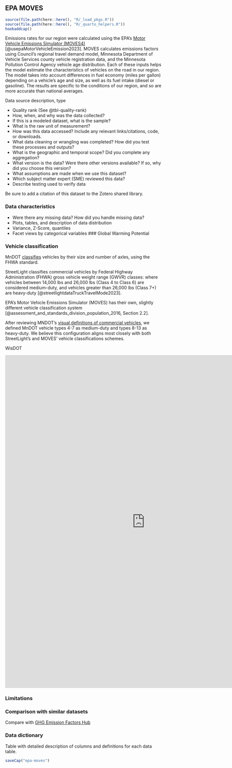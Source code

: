 ## EPA MOVES
```r
source(file.path(here::here(), "R/_load_pkgs.R"))
source(file.path(here::here(), "R/_quarto_helpers.R"))
hookaddcap()
```

Emissions rates for our region were calculated using the EPA's [Motor Vehicle Emissions Simulator (MOVES4)](https://www.epa.gov/moves) [@usepaMotorVehicleEmission2023]. MOVES calculates emissions factors using Council's regional travel demand model, Minnesota Department of Vehicle Services county vehicle registration data, and the Minnesota Pollution Control Agency vehicle age distribution. Each of these inputs helps the model estimate the characteristics of vehicles on the road in our region. The model takes into account differences in fuel economy (miles per gallon) depending on a vehicle's age and size, as well as its fuel intake (diesel or gasoline). The results are specific to the conditions of our region, and so are more accurate than national averages. 



Data source description, type

- Quality rank (See @tbl-quality-rank)
- How, when, and why was the data collected?
- If this is a modeled dataset, what is the sample?
- What is the raw unit of measurement? 
- How was this data accessed? Include any relevant links/citations, code, or downloads.
- What data cleaning or wrangling was completed? How did you test these processes and outputs?
- What is the geographic and temporal scope? Did you complete any aggregation?
- What version is the data? Were there other versions available? If so, why did you choose this version?
- What assumptions are made when we use this dataset?
- Which subject matter expert (SME) reviewed this data?
- Describe testing used to verify data

Be sure to add a citation of this dataset to the Zotero shared library.

### Data characteristics

- Were there any missing data? How did you handle missing data?
- Plots, tables, and description of data distribution
- Variance, Z-Score, quantiles
- Facet views by categorical variables
### Global Warming Potential

### Vehicle classification 

MnDOT [classifies](https://www.dot.state.mn.us/traffic/data/reports/vc/Vehicle_Classification_Scheme.pdf) vehicles by their size and number of axles, using the FHWA standard.

StreetLight classifies commercial vehicles by Federal Highway Administration (FHWA) gross vehicle weight range (GWVR) classes: where vehicles between 14,000 lbs and 26,000 lbs (Class 4 to Class 6) are considered medium-duty, and vehicles greater than 26,000 lbs (Class 7+) are heavy-duty [@streetlightdataTruckTravelMode2023]. 

EPA's Motor Vehicle Emissions Simulator (MOVES) has their own, slightly different vehicle classification system [@assessment_and_standards_division_population_2016, Section 2.2].  

After reviewing MNDOT's [visual definitions of commercial vehicles](https://www.dot.state.mn.us/traffic/data/reports/wim/Definitions_of_Visual_Classifications_of_Heavy_Commercial_Vehicles.pdf), we defined MnDOT vehicle types 4-7 as medium-duty and types 8-13 as heavy-duty. We believe this configuration aligns most closely with both StreetLight's and MOVES' vehicle classifications schemes.    

WisDOT 

<iframe style="width: 900px; height: 1073.15px;" src="https://afdc.energy.gov/data/widgets/10380" frameborder="0" marginwidth="0" marginheight="0" scrolling="no"></iframe>


### Limitations

### Comparison with similar datasets

Compare with [GHG Emission Factors Hub](https://www.epa.gov/climateleadership/ghg-emission-factors-hub)

### Data dictionary

Table with detailed description of columns and definitions for each data table.


```r
saveCap("epa-moves")
```
